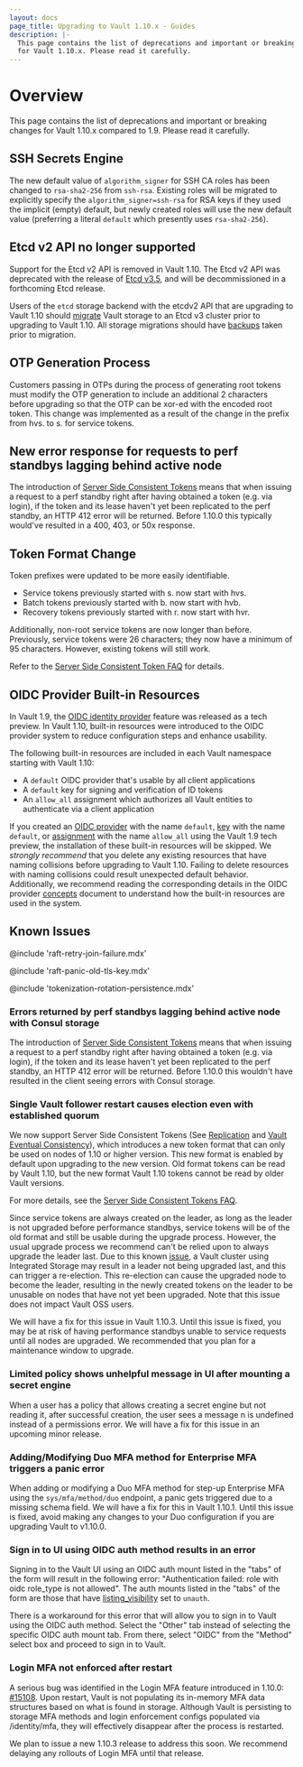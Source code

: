 ```yaml
---
layout: docs
page_title: Upgrading to Vault 1.10.x - Guides
description: |-
  This page contains the list of deprecations and important or breaking changes
  for Vault 1.10.x. Please read it carefully.
---
```


# Overview

This page contains the list of deprecations and important or breaking changes
for Vault 1.10.x compared to 1.9. Please read it carefully.

## SSH Secrets Engine

The new default value of `algorithm_signer` for SSH CA roles has been changed
to `rsa-sha2-256` from `ssh-rsa`. Existing roles will be migrated to
explicitly specify the `algorithm_signer=ssh-rsa` for RSA keys if they used
the implicit (empty) default, but newly created roles will use the new default
value (preferring a literal `default` which presently uses `rsa-sha2-256`).

## Etcd v2 API no longer supported

Support for the Etcd v2 API is removed in Vault 1.10. The Etcd v2 API
was deprecated with the release of [Etcd v3.5](https://etcd.io/blog/2021/announcing-etcd-3.5/),
and will be decommissioned in a forthcoming Etcd release.

Users of the `etcd` storage backend with the etcdv2 API that are
upgrading to Vault 1.10 should [migrate](/docs/commands/operator/migrate)
Vault storage to an Etcd v3 cluster prior to upgrading to Vault 1.10.
All storage migrations should have
[backups](/docs/concepts/storage#backing-up-vault-s-persisted-data)
taken prior to migration.

## OTP Generation Process

Customers passing in OTPs during the process of generating root tokens must modify
the OTP generation to include an additional 2 characters before upgrading so that the
OTP can be xor-ed with the encoded root token. This change was implemented as a result
of the change in the prefix from hvs. to s. for service tokens.

## New error response for requests to perf standbys lagging behind active node

The introduction of [Server Side Consistent Tokens](/docs/faq/ssct) means that
when issuing a request to a perf standby right after having obtained a token (e.g.
via login), if the token and its lease haven't yet been replicated to the perf
standby, an HTTP 412 error will be returned.  Before 1.10.0 this typically would've
resulted in a 400, 403, or 50x response.

## Token Format Change

Token prefixes were updated to be more easily identifiable.

- Service tokens previously started with s. now start with hvs.
- Batch tokens previously started with b. now start with hvb.
- Recovery tokens previously started with r. now start with hvr.

Additionally, non-root service tokens are now longer than before. Previously, service tokens
were 26 characters; they now have a minimum of 95 characters. However, existing tokens will
still work.

Refer to the [Server Side Consistent Token FAQ](/docs/faq/ssct) for details.

## OIDC Provider Built-in Resources

In Vault 1.9, the [OIDC identity provider](/docs/secrets/identity/oidc-provider) feature
was released as a tech preview. In Vault 1.10, built-in resources were introduced to the
OIDC provider system to reduce configuration steps and enhance usability.

The following built-in resources are included in each Vault namespace starting with Vault
1.10:

 - A `default` OIDC provider that's usable by all client applications
 - A `default` key for signing and verification of ID tokens
 - An `allow_all` assignment which authorizes all Vault entities to authenticate via a
   client application

If you created an [OIDC provider](/api-docs/secret/identity/oidc-provider#create-or-update-a-provider)
with the name `default`, [key](/api-docs/secret/identity/tokens#create-a-named-key) with the
name `default`, or [assignment](/api-docs/secret/identity/oidc-provider#create-or-update-an-assignment)
with the name `allow_all` using the Vault 1.9 tech preview, the installation of these built-in
resources will be skipped. We _strongly recommend_ that you delete any existing resources
that have naming collisions before upgrading to Vault 1.10. Failing to delete resources with
naming collisions could result unexpected default behavior. Additionally, we recommend reading
the corresponding details in the OIDC provider [concepts](/docs/concepts/oidc-provider) document
to understand how the built-in resources are used in the system.

## Known Issues

@include 'raft-retry-join-failure.mdx'

@include 'raft-panic-old-tls-key.mdx'

@include 'tokenization-rotation-persistence.mdx'

### Errors returned by perf standbys lagging behind active node with Consul storage

The introduction of [Server Side Consistent Tokens](/docs/faq/ssct) means that
when issuing a request to a perf standby right after having obtained a token (e.g.
via login), if the token and its lease haven't yet been replicated to the perf
standby, an HTTP 412 error will be returned.  Before 1.10.0 this wouldn't have
resulted in the client seeing errors with Consul storage.

### Single Vault follower restart causes election even with established quorum

We now support Server Side Consistent Tokens (See [Replication](/docs/configuration/replication) and [Vault Eventual Consistency](/docs/enterprise/consistency)), which introduces a new token format that can only be used on nodes of 1.10 or higher version. This new format is enabled by default upon upgrading to the new version. Old format tokens can be read by Vault 1.10, but the new format Vault 1.10 tokens cannot be read by older Vault versions.

For more details, see the [Server Side Consistent Tokens FAQ](/docs/faq/ssct).

Since service tokens are always created on the leader, as long as the leader is not upgraded before performance standbys, service tokens will be of the old format and still be usable during the upgrade process. However, the usual upgrade process we recommend can't be relied upon to always upgrade the leader last. Due to this known [issue](https://github.com/hashicorp/vault/issues/14153), a Vault cluster using Integrated Storage may result in a leader not being upgraded last, and this can trigger a re-election. This re-election can cause the upgraded node to become the leader, resulting in the newly created tokens on the leader to be unusable on nodes that have not yet been upgraded. Note that this issue does not impact Vault OSS users.

We will have a fix for this issue in Vault 1.10.3. Until this issue is fixed, you may be at risk of having performance standbys unable to service requests until all nodes are upgraded. We recommended that you plan for a maintenance window to upgrade.

### Limited policy shows unhelpful message in UI after mounting a secret engine

When a user has a policy that allows creating a secret engine but not reading it, after successful creation, the user sees a message n is undefined instead of a permissions error. We will have a fix for this issue in an upcoming minor release.

### Adding/Modifying Duo MFA method for Enterprise MFA triggers a panic error

When adding or modifying a Duo MFA method for step-up Enterprise MFA using the `sys/mfa/method/duo` endpoint, a panic gets triggered due to a missing schema field. We will have a fix for this in Vault 1.10.1. Until this issue is fixed, avoid making any changes to your Duo configuration if you are upgrading Vault to v1.10.0.

### Sign in to UI using OIDC auth method results in an error

Signing in to the Vault UI using an OIDC auth mount listed in the "tabs" of the form will result
in the following error: "Authentication failed: role with oidc role_type is not allowed".
The auth mounts listed in the "tabs" of the form are those that have [listing_visibility](/api-docs/system/auth#listing_visibility-1)
set to `unauth`.

There is a workaround for this error that will allow you to sign in to Vault using the OIDC
auth method. Select the "Other" tab instead of selecting the specific OIDC auth mount tab.
From there, select "OIDC" from the "Method" select box and proceed to sign in to Vault.

### Login MFA not enforced after restart

A serious bug was identified in the Login MFA feature introduced in 1.10.0:
[#15108](https://github.com/hashicorp/vault/issues/15108).
Upon restart, Vault is not populating its in-memory MFA data structures based
on what is found in storage. Although Vault is persisting to storage MFA methods
and login enforcement configs populated via /identity/mfa, they will effectively
disappear after the process is restarted.

We plan to issue a new 1.10.3 release to address this soon. We recommend delaying
any rollouts of Login MFA until that release.